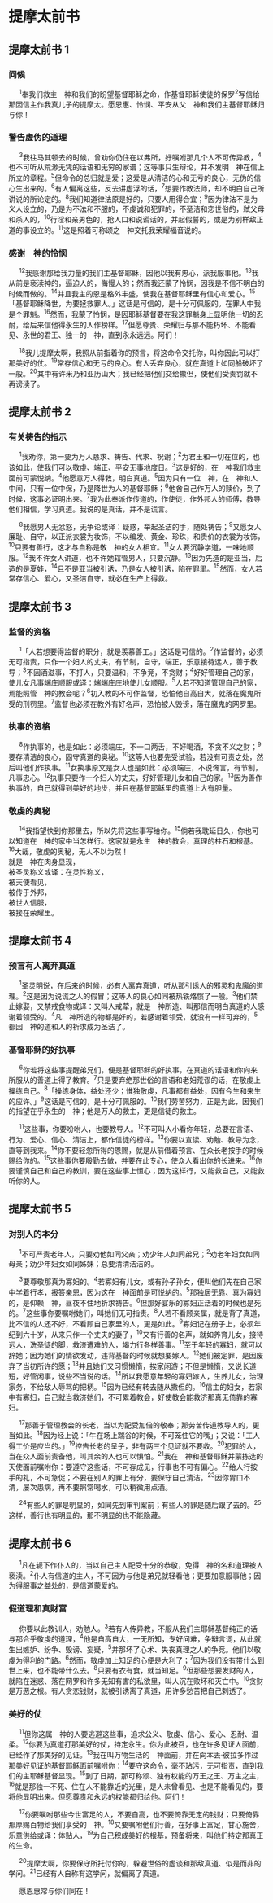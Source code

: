 
# 提摩太前书

## 提摩太前书 1
### 问候

　 <sup>1</sup>奉我们救主　神和我们的盼望基督耶稣之命，作基督耶稣使徒的<Pn>保罗</Pn><sup>2</sup>写信给那因信主作我真儿子的<Pn>提摩太</Pn>。愿恩惠、怜悯、平安从父　神和我们主基督耶稣归与你！<br/>
### 警告虚伪的道理

　 <sup>3</sup>我往<Pn>马其顿</Pn>去的时候，曾劝你仍住在<Pn>以弗所</Pn>，好嘱咐那几个人不可传异教，<sup>4</sup>也不可听从荒渺无凭的话语和无穷的家谱；这等事只生辩论，并不发明　神在信上所立的章程。<sup>5</sup>但命令的总归就是爱；这爱是从清洁的心和无亏的良心，无伪的信心生出来的。<sup>6</sup>有人偏离这些，反去讲虚浮的话，<sup>7</sup>想要作教法师，却不明白自己所讲说的所论定的。<sup>8</sup>我们知道律法原是好的，只要人用得合宜；<sup>9</sup>因为律法不是为义人设立的，乃是为不法和不服的，不虔诚和犯罪的，不圣洁和恋世俗的，弑父母和杀人的，<sup>10</sup>行淫和亲男色的，抢人口和说谎话的，并起假誓的，或是为别样敌正道的事设立的。<sup>11</sup>这是照着可称颂之　神交托我荣耀福音说的。<br/>
### 感谢　神的怜悯

　 <sup>12</sup>我感谢那给我力量的我们主基督耶稣，因他以我有忠心，派我服事他。<sup>13</sup>我从前是亵渎<Add>神</Add>的，逼迫<Add>人</Add>的，侮慢<Add>人</Add>的；然而我还蒙了怜悯，因我是不信不明白的时候而做的。<sup>14</sup>并且我主的恩是格外丰盛，使我在基督耶稣里有信心和爱心。<sup>15</sup>「基督耶稣降世，为要拯救罪人。」这话是可信的，是十分可佩服的。在罪人中我是个罪魁。<sup>16</sup>然而，我蒙了怜悯，是因耶稣基督要在我这罪魁身上显明他一切的忍耐，给后来信他得永生的人作榜样。<sup>17</sup>但愿尊贵、荣耀归与那不能朽坏、不能看见、永世的君王、独一的　神，直到永永远远。阿们！<br/>

　 <sup>18</sup>我儿<Pn>提摩太</Pn>啊，我照从前指着你的预言，将这命令交托你，叫你因此可以打那美好的仗。<sup>19</sup>常存信心和无亏的良心。有人丢弃良心，就在真道上如同船破坏了一般。<sup>20</sup>其中有<Pn>许米乃</Pn>和<Pn>亚历山大</Pn>；我已经把他们交给撒但，使他们受责罚就不再谤渎了。<br/>
## 提摩太前书 2
### 有关祷告的指示

　 <sup>1</sup>我劝你，第一要为万人恳求、祷告、代求、祝谢；<sup>2</sup>为君王和一切在位的，<Add>也该如此</Add>，使我们可以敬虔、端正、平安无事地度日。<sup>3</sup>这是好的，在　神我们救主面前可蒙悦纳。<sup>4</sup>他愿意万人得救，明白真道。<sup>5</sup>因为只有一位　神，在　神和人中间，只有一位中保，乃是<Add>降世</Add>为人的基督耶稣；<sup>6</sup>他舍自己作万人的赎价，到了时候，这事必证明出来。<sup>7</sup>我为此奉派作传道的，作使徒，作外邦人的师傅，教导他们相信，学习真道。我说的是真话，并不是谎言。<br/>

　 <sup>8</sup>我愿男人无忿怒，无争论<Nt>或译：疑惑</Nt>，举起圣洁的手，随处祷告；<sup>9</sup>又愿女人廉耻、自守，以正派衣裳为妆饰，不以编发、黄金、珍珠，和贵价的衣裳为妆饰，<sup>10</sup>只要有善行，这才与自称是敬　神的女人相宜。<sup>11</sup>女人要沉静学道，一味地顺服。<sup>12</sup>我不许女人讲道，也不许她辖管男人，只要沉静。<sup>13</sup>因为先造的是<Pn>亚当</Pn>，后造的是<Pn>夏娃</Pn>，<sup>14</sup>且不是<Pn>亚当</Pn>被引诱，乃是女人被引诱，陷在罪里。<sup>15</sup>然而，女人若常存信心、爱心，又圣洁自守，就必在生产上得救。<br/>
## 提摩太前书 3
### 监督的资格

　 <sup>1</sup>「人若想要得监督的职分，就是羡慕善工。」这话是可信的。<sup>2</sup>作监督的，必须无可指责，只作一个妇人的丈夫，有节制，自守，端正，乐意接待远人，善于教导；<sup>3</sup>不因酒滋事，不打人，只要温和，不争竞，不贪财；<sup>4</sup>好好管理自己的家，使儿女凡事端庄顺服<Nt>或译：端端庄庄地使儿女顺服</Nt>。<sup>5</sup>人若不知道管理自己的家，焉能照管　神的教会呢？<sup>6</sup>初入教的不可作监督，恐怕他自高自大，就落在魔鬼<Add>所受</Add>的刑罚里。<sup>7</sup>监督也必须在教外有好名声，恐怕被人毁谤，落在魔鬼的网罗里。<br/>
### 执事的资格

　 <sup>8</sup>作执事的，也是如此：必须端庄，不一口两舌，不好喝酒，不贪不义之财；<sup>9</sup>要存清洁的良心，固守真道的奥秘。<sup>10</sup>这等人也要先受试验，若没有可责之处，然后叫他们作执事。<sup>11</sup>女执事<Nt>原文是女人</Nt>也是如此：必须端庄，不说谗言，有节制，凡事忠心。<sup>12</sup>执事只要作一个妇人的丈夫，好好管理儿女和自己的家。<sup>13</sup>因为善作执事的，自己就得到美好的地步，并且在基督耶稣里的真道上大有胆量。<br/>
### 敬虔的奥秘

　 <sup>14</sup>我指望快到你那里去，所以先将这些事写给你。<sup>15</sup>倘若我耽延日久，你也可以知道在　神的家中当怎样行。这家就是永生　神的教会，真理的柱石和根基。<br/>
<sup>16</sup>大哉，敬虔的奥秘，无人不以为然！<br/>
就是　神在肉身显现，<br/>
被圣灵称义<Nt>或译：在灵性称义</Nt>，<br/>
被天使看见，<br/>
被传于外邦，<br/>
被世人信服，<br/>
被接在荣耀里。<br/>
## 提摩太前书 4
### 预言有人离弃真道

　 <sup>1</sup>圣灵明说，在后来的时候，必有人离弃真道，听从那引诱人的<Add>邪</Add>灵和鬼魔的道理。<sup>2</sup>这是因为说谎之人的假冒；这等人的良心如同被热铁烙惯了一般。<sup>3</sup>他们禁止嫁娶，又禁戒食物<Nt>或译：又叫人戒荤</Nt>，就是　神所造、叫那信而明白真道的人感谢着领受的。<sup>4</sup>凡　神所造的物都是好的，若感谢着领受，就没有一样可弃的，<sup>5</sup>都因　神的道和人的祈求成为圣洁了。<br/>
### 基督耶稣的好执事

　 <sup>6</sup>你若将这些事提醒弟兄们，便是基督耶稣的好执事，在真道的话语和你向来所服从的善道上得了教育。<sup>7</sup>只是要弃绝那世俗的言语和老妇荒谬的话，在敬虔上操练自己。<sup>8</sup>「操练身体，益处还少；惟独敬虔，凡事都有益处，因有今生和来生的应许。」<sup>9</sup>这话是可信的，是十分可佩服的。<sup>10</sup>我们劳苦努力，正是为此，因我们的指望在乎永生的　神；他是万人的救主，更是信徒的救主。<br/>

　 <sup>11</sup>这些事，你要吩咐人，也要教导人。<sup>12</sup>不可叫人小看你年轻，总要在言语、行为、爱心、信心、清洁上，都作信徒的榜样。<sup>13</sup>你要以宣读、劝勉、教导为念，直等到我来。<sup>14</sup>你不要轻忽所得的恩赐，就是从前借着预言、在众长老按手的时候赐给你的。<sup>15</sup>这些事你要殷勤去做，并要在此专心，使众人看出你的长进来。<sup>16</sup>你要谨慎自己和自己的教训，要在这些事上恒心；因为这样行，又能救自己，又能救听你的人。<br/>
## 提摩太前书 5
### 对别人的本分

　 <sup>1</sup>不可严责老年人，只要劝他如同父亲；劝少年人如同弟兄；<sup>2</sup>劝老年妇女如同母亲；劝少年妇女如同姊妹；总要清清洁洁的。<br/>

　 <sup>3</sup>要尊敬那真为寡妇的。<sup>4</sup>若寡妇有儿女，或有孙子孙女，便叫他们先在自己家中学着行孝，报答亲恩，因为这在　神面前是可悦纳的。<sup>5</sup>那独居无靠、真为寡妇的，是仰赖　神，昼夜不住地祈求祷告。<sup>6</sup>但那好宴乐的寡妇正活着的时候也是死的。<sup>7</sup>这些事你要嘱咐她们，叫她们无可指责。<sup>8</sup>人若不看顾亲属，就是背了真道，比不信的人还不好，不看顾自己家里的人，更是如此。<sup>9</sup>寡妇记在册子上，必须年纪到六十岁，从来只作一个丈夫的妻子，<sup>10</sup>又有行善的名声，就如养育儿女，接待远人，洗圣徒的脚，救济遭难的人，竭力行各样善事。<sup>11</sup>至于年轻的寡妇，就可以辞她；因为她们的情欲发动，违背基督的时候就想要嫁人。<sup>12</sup>她们被定罪，是因废弃了当初所许的愿；<sup>13</sup>并且她们又习惯懒惰，挨家闲游；不但是懒惰，又说长道短，好管闲事，说些不当说的话。<sup>14</sup>所以我愿意年轻的<Add>寡妇</Add>嫁人，生养儿女，治理家务，不给敌人辱骂的把柄。<sup>15</sup>因为已经有转去随从撒但的。<sup>16</sup>信<Add>主</Add>的妇女，若家中有寡妇，自己就当救济她们，不可累着教会，好使教会能救济那真<Add>无倚靠的</Add>寡妇。<br/>

　 <sup>17</sup>那善于管理教会的长老，当以为配受加倍的敬奉；那劳苦传道教导人的，更当如此。<sup>18</sup>因为经上说：「牛<Add>在场上</Add>踹谷的时候，不可笼住它的嘴」；又说：「工人得工价是应当的。」<sup>19</sup>控告长老的呈子，非有两三个见证就不要收。<sup>20</sup>犯罪的人，当在众人面前责备他，叫其余的人也可以惧怕。<sup>21</sup>我在　神和基督耶稣并蒙拣选的天使面前嘱咐你：要遵守这些话，不可存成见，行事也不可有偏心。<sup>22</sup>给人行按手的礼，不可急促；不要在别人的罪上有分，要保守自己清洁。<sup>23</sup>因你胃口不清，屡次患病，再不要照常喝水，可以稍微用点酒。<br/>

　 <sup>24</sup>有些人的罪是明显的，<Add>如同</Add>先到审判案前；有些人的罪是随后跟了去的。<sup>25</sup>这样，善行也有明显的，那不明显的也不能隐藏。<br/>
## 提摩太前书 6

　 <sup>1</sup>凡在轭下作仆人的，当以自己主人配受十分的恭敬，免得　神的名和道理被人亵渎。<sup>2</sup>仆人有信道的主人，不可因为与他是弟兄就轻看他；更要加意服事他；因为得服事之益处的，是信道蒙爱的。<br/>
### 假道理和真财富

　 你要以此教训人，劝勉人。<sup>3</sup>若有人传异教，不服从我们主耶稣基督纯正的话与那合乎敬虔的道理，<sup>4</sup>他是自高自大，一无所知，专好问难，争辩言词，从此就生出嫉妒、纷争、毁谤、妄疑，<sup>5</sup>并那坏了心术、失丧真理之人的争竞。他们以敬虔为得利的门路。<sup>6</sup>然而，敬虔加上知足的心便是大利了；<sup>7</sup>因为我们没有带什么到世上来，也不能带什么去。<sup>8</sup>只要有衣有食，就当知足。<sup>9</sup>但那些想要发财的人，就陷在迷惑、落在网罗和许多无知有害的私欲里，叫人沉在败坏和灭亡中。<sup>10</sup>贪财是万恶之根。有人贪恋钱财，就被引诱离了真道，用许多愁苦把自己刺透了。<br/>
### 美好的仗

　 <sup>11</sup>但你这属　神的人要逃避这些事，追求公义、敬虔、信心、爱心、忍耐、温柔。<sup>12</sup>你要为真道打那美好的仗，持定永生。你为此被召，也在许多见证人面前，已经作了那美好的见证。<sup>13</sup>我在叫万物生活的　神面前，并在向<Pn>本丢·彼拉多</Pn>作过那美好见证的基督耶稣面前嘱咐你：<sup>14</sup>要守这命令，毫不玷污，无可指责，直到我们的主耶稣基督显现。<sup>15</sup>到了日期，那可称颂、独有权能的万王之王、万主之主，<sup>16</sup>就是那独一不死、住在人不能靠近的光里，是人未曾看见、也是不能看见的，要将他显明出来。但愿尊贵和永远的权能都归给他。阿们！<br/>

　 <sup>17</sup>你要嘱咐那些今世富足的人，不要自高，也不要倚靠无定的钱财；只要倚靠那厚赐百物给我们享受的　神。<sup>18</sup>又要嘱咐他们行善，在好事上富足，甘心施舍，乐意供给<Nt>或译：体贴</Nt>人，<sup>19</sup>为自己积成美好的根基，预备将来，叫他们持定那真正的生命。<br/>

　 <sup>20</sup><Pn>提摩太</Pn>啊，你要保守所托付你的，躲避世俗的虚谈和那敌真道、似是而非的学问。<sup>21</sup>已经有人自称有这学问，就偏离了真道。<br/>

　 愿恩惠<Add>常</Add>与你们同在！<br/>
